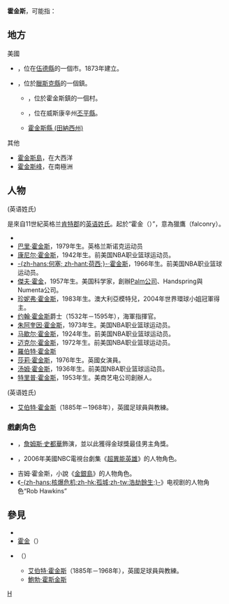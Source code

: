 '''霍金斯'''，可能指：
{{TOC right}}
== 地方 ==
;美國
*{{le|霍金斯 (德克薩斯州)|Hawkins, Texas}}，位在[[伍德縣_(德克薩斯州)|伍德縣]]的一個市。1873年建立。
*{{le|霍金斯 (鎮，威斯康辛州)|Hawkins (town), Wisconsin}}，位於[[臘斯克縣_(威斯康辛州)|臘斯克縣]]的一個鎮。
**{{le|霍金斯 (威斯康辛州)|Hawkins, Wisconsin}}，位於霍金斯鎮的一個村。
**{{le|霍金斯 (非建制地區)|Hawkins Corner, Wisconsin}}，位在威斯康辛州[[丕平縣_(威斯康辛州)|丕平縣]]。
**[[霍金斯縣_(田納西州)|霍金斯縣 (田納西州)]]
;其他
*[[霍金斯島|霍金斯島]]，在大西洋
*[[霍金斯峰|霍金斯峰]]，在南極洲

== 人物 ==
;{{lang|en|Hawkins}} (英语姓氏)
{{lang|en|Hawkins}}是來自11世紀英格兰[[肯特郡|肯特郡]]的[[英语姓氏|英语姓氏]]。起於“霍金（{{lang|en|hawking}}）”，意為獵鷹（falconry）。
*{{le|大衛·霍金斯|David Hawkins}}
*[[巴里·霍金斯|巴里·霍金斯]]，1979年生。英格兰斯诺克运动员
*[[康尼尔·霍金斯|康尼尔·霍金斯]]，1942年生。前美国NBA职业篮球运动员。
*[[何塞·霍金斯|-{zh-hans:何塞; zh-hant:荷西;}-·霍金斯]]，1966年生。前美国NBA职业篮球运动员。
*[[傑夫·霍金|傑夫·霍金]]，1957年生。美国科学家，創辦[[Palm公司|Palm公司]]、Handspring與Numenta公司。
*[[珍妮弗·霍金斯|珍妮弗·霍金斯]]，1983年生。澳大利亞模特兒，2004年世界環球小姐冠軍得主。
*[[约翰·霍金斯|约翰·霍金斯]]爵士（1532年－1595年），海軍指揮官。
*[[朱阿奎因·霍金斯|朱阿奎因·霍金斯]]，1973年生。美国NBA职业篮球运动员。
*[[马歇尔·霍金斯|马歇尔·霍金斯]]，1924年生。前美国NBA职业篮球运动员。
*[[迈克尔·霍金斯|迈克尔·霍金斯]]，1972年生。前美国NBA职业篮球运动员。
*[[羅伯特·霍金斯|羅伯特·霍金斯]]
*[[莎莉·霍金斯|莎莉·霍金斯]]，1976年生。英國女演員。
*[[汤姆·霍金斯|汤姆·霍金斯]]，1936年生。前美国NBA职业篮球运动员。
*[[特里普·霍金斯|特里普·霍金斯]]，1953年生。美商艺电公司創辦人。
;{{lang|en|'''Hoskins'''}} (英语姓氏)
*[[艾伯特·霍金斯|艾伯特·霍金斯]]（1885年－1968年），英國足球員與教練。

=== 戲劇角色 ===
*{{le|霍金斯 (电视剧)|Hawkins (TV series)}}，[[詹姆斯·史都華|詹姆斯·史都華]]飾演，並以此獲得金球獎最佳男主角獎。
*{{le|迪爾·霍金斯|D. L. Hawkins}}，2006年美國NBC電視台劇集《[[英雄_(电视剧)#霍金斯家族及有關人物|超異能英雄]]》的人物角色。
*吉姆·霍金斯，小說《[[金銀島|金銀島]]》的人物角色。
*《[[核爆危机|-{zh-hans:核爆危机;zh-hk:孤城;zh-tw:浩劫餘生;}-]]》电视剧的人物角色“Rob Hawkins”

== 參見 ==
*{{lookfrom|霍金斯}}
*[[霍金|霍金]]（{{lang|en|Hawking}}）
*{{le|霍斯金斯|Hoskins}}（{{lang|en|Hoskins}}）
**[[艾伯特·霍金斯|艾伯特·霍金斯]]（1885年－1968年），英國足球員與教練。
**[[鮑勃·霍斯金斯|鮑勃·霍斯金斯]]

{{disambig|Cat=三字譯名消歧義|H}}
[[Category:三字地名消歧义|H]]